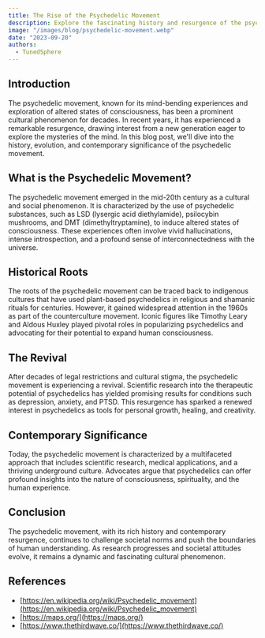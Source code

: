 ```yaml
---
title: The Rise of the Psychedelic Movement
description: Explore the fascinating history and resurgence of the psychedelic movement.
image: "/images/blog/psychedelic-movement.webp"
date: "2023-09-20"
authors:
  - TunedSphere
---
```


## Introduction

The psychedelic movement, known for its mind-bending experiences and exploration of altered states of consciousness, has been a prominent cultural phenomenon for decades. In recent years, it has experienced a remarkable resurgence, drawing interest from a new generation eager to explore the mysteries of the mind. In this blog post, we'll dive into the history, evolution, and contemporary significance of the psychedelic movement.

## What is the Psychedelic Movement?

The psychedelic movement emerged in the mid-20th century as a cultural and social phenomenon. It is characterized by the use of psychedelic substances, such as LSD (lysergic acid diethylamide), psilocybin mushrooms, and DMT (dimethyltryptamine), to induce altered states of consciousness. These experiences often involve vivid hallucinations, intense introspection, and a profound sense of interconnectedness with the universe.

## Historical Roots

The roots of the psychedelic movement can be traced back to indigenous cultures that have used plant-based psychedelics in religious and shamanic rituals for centuries. However, it gained widespread attention in the 1960s as part of the counterculture movement. Iconic figures like Timothy Leary and Aldous Huxley played pivotal roles in popularizing psychedelics and advocating for their potential to expand human consciousness.

## The Revival

After decades of legal restrictions and cultural stigma, the psychedelic movement is experiencing a revival. Scientific research into the therapeutic potential of psychedelics has yielded promising results for conditions such as depression, anxiety, and PTSD. This resurgence has sparked a renewed interest in psychedelics as tools for personal growth, healing, and creativity.

## Contemporary Significance

Today, the psychedelic movement is characterized by a multifaceted approach that includes scientific research, medical applications, and a thriving underground culture. Advocates argue that psychedelics can offer profound insights into the nature of consciousness, spirituality, and the human experience.

## Conclusion

The psychedelic movement, with its rich history and contemporary resurgence, continues to challenge societal norms and push the boundaries of human understanding. As research progresses and societal attitudes evolve, it remains a dynamic and fascinating cultural phenomenon.

## References

- [https://en.wikipedia.org/wiki/Psychedelic_movement](https://en.wikipedia.org/wiki/Psychedelic_movement)
- [https://maps.org/](https://maps.org/)
- [https://www.thethirdwave.co/](https://www.thethirdwave.co/)
